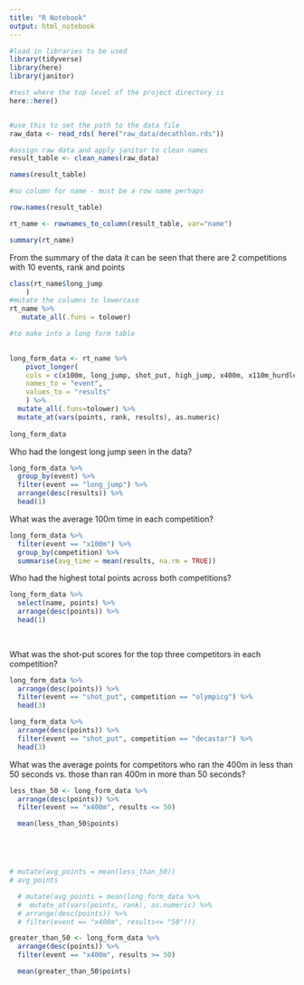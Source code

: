 ```yaml
---
title: "R Notebook"
output: html_notebook
---
```


```r

#load in libraries to be used
library(tidyverse)
library(here)
library(janitor)

#test where the top level of the project directory is 
here::here()


#use this to set the path to the data file
raw_data <- read_rds( here("raw_data/decathlon.rds"))

#assign raw data and apply janitor to clean names 
result_table <- clean_names(raw_data)

names(result_table)

#no column for name - must be a row name perhaps

row.names(result_table)

rt_name <- rownames_to_column(result_table, var="name") 

summary(rt_name)
```
From the summary of the data it can be seen that there are 2 competitions with 10 events, rank and points 



```r
class(rt_name$long_jump
    )
#mutate the columns to lowercase 
rt_name %>% 
   mutate_all(.funs = tolower)
```



```r

#to make into a long form table

 
long_form_data <- rt_name %>%
    pivot_longer(
    cols = c(x100m, long_jump, shot_put, high_jump, x400m, x110m_hurdle, discus, pole_vault, javeline, x1500m),
    names_to = "event",
    values_to = "results"
    ) %>% 
  mutate_all(.funs=tolower) %>% 
  mutate_at(vars(points, rank, results), as.numeric)
  
long_form_data
```

Who had the longest long jump seen in the data?
```r
long_form_data %>% 
  group_by(event) %>% 
  filter(event == "long_jump") %>% 
  arrange(desc(results)) %>% 
  head(1)
```


What was the average 100m time in each competition?

```r
long_form_data %>% 
  filter(event == "x100m") %>% 
  group_by(competition) %>% 
  summarise(avg_time = mean(results, na.rm = TRUE))

```
Who had the highest total points across both competitions?

```r
long_form_data %>% 
  select(name, points) %>% 
  arrange(desc(points)) %>% 
  head(1)
  
 
```

What was the shot-put scores for the top three competitors in each competition?



```r
long_form_data %>% 
  arrange(desc(points)) %>% 
  filter(event == "shot_put", competition == "olympicg") %>% 
  head(3)

```

```r
long_form_data %>% 
  arrange(desc(points)) %>% 
  filter(event == "shot_put", competition == "decastar") %>% 
  head(3)
```
What was the average points for competitors who ran the 400m in less than 50 seconds vs. those than ran 400m in more than 50 seconds?

```r


less_than_50 <- long_form_data %>% 
  arrange(desc(points)) %>% 
  filter(event == "x400m", results <= 50)

  mean(less_than_50$points)





# mutate(avg_points = mean(less_than_50))
# avg_points

  # mutate(avg_points = mean(long_form_data %>% 
  #  mutate_at(vars(points, rank), as.numeric) %>% 
  # arrange(desc(points)) %>% 
  # filter(event == "x400m", results<= "50")))
```

```r
greater_than_50 <- long_form_data %>% 
  arrange(desc(points)) %>% 
  filter(event == "x400m", results >= 50)

  mean(greater_than_50$points)
```

